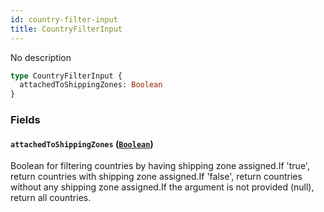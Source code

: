 ```yaml
---
id: country-filter-input
title: CountryFilterInput
---
```


No description

```graphql
type CountryFilterInput {
  attachedToShippingZones: Boolean
}
```

### Fields

#### `attachedToShippingZones` ([`Boolean`](../../../developer/api-reference/scalars/boolean))

Boolean for filtering countries by having shipping zone assigned.If 'true', return countries with shipping zone assigned.If 'false', return countries without any shipping zone assigned.If the argument is not provided (null), return all countries.
